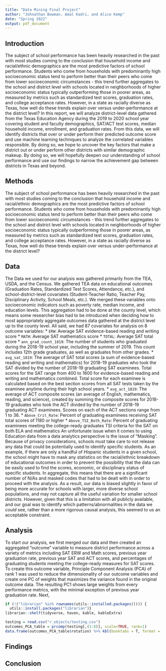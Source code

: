 ```yaml
---
title: "Data Mining Final Project"
author: "Johnathan Bowman, Amal Kadri, and Alice Kemp"
date: "Spring 2022"
output: pdf_document
---
```


## Introduction
  The subject of school performance has been heavily researched in the past with most studies coming to the conclusion that household income and racial/ethnic demographics are the most predictive factors of school performance. Students who come from households with predominantly high socioeconomic status tend to perform better than their peers who come from lower socioeconomic circumstances - this trend further aggregates to the school and district level with schools located in neighborhoods of higher socioeconomic status typically outperforming those in poorer areas, as measured by metrics such as standardized test scores, graduation rates, and college acceptance rates. However, in a state as racially diverse as Texas, how well do these trends explain over versus under-performance at the district level? In this report, we will analyze district-level data gathered from the Texas Education Agency during the 2019 to 2020 school year covering student and faculty demographics, SAT/ACT test scores, median household income, enrollment, and graduation rates. From this data, we will identify districts that over or under perform their predicted outcome score and use machine learning techniques to analyze the correlated variables responsible. By doing so, we hope to uncover the key factors that make a district out or under perform other districts with similar demographic makeup. By doing so, we will hopefully deepen our understanding of school performance and use our findings to narrow the achievement gap between districts in Texas and beyond. 

## Methods
  The subject of school performance has been heavily researched in the past with most studies coming to the conclusion that household income and racial/ethnic demographics are the most predictive factors of school performance. Students who come from households with predominantly high socioeconomic status tend to perform better than their peers who come from lower socioeconomic circumstances - this trend further aggregates to the school and district level with schools located in neighborhoods of higher socioeconomic status typically outperforming those in poorer areas, as measured by metrics such as standardized test scores, graduation rates, and college acceptance rates. However, in a state as racially diverse as Texas, how well do these trends explain over versus under-performance at the district level? 
  
## Data
  The Data we used for our analysis was gathered primarily from the TEA, USDA, and the Census. We gathered TEA data on educational outcomes (Graduation Rates, Standardized Test Scores, Attendance, etc.), and school-district-level covariates (Student-Teacher Ratio, Teacher Pay, Disciplinary Activity, School Meals, etc.). We merged these variables onto socioeconomic indicators such as poverty rate, median income, and education levels. This aggregation had to be done at the county level, which means some researcher bias had to be introduced when deciding how to most appropriately aggregate outcomes data gathered at the district level up to the county level. All said, we had 87 covariates for analysis on 8 outcome variables:
* `ERW`: Average SAT evidence-based reading and writing score
* `MATH`: Average SAT mathematics score
* `TOTAL`: Average SAT total score
* `ann_grad_count_1819`: The number of students who graduated during the 2018-19 school year, including the summer of 2019. This count includes 12th grade graduates, as well as graduates from other grades.
* `avg_sat_1819`: The average of SAT total scores (a sum of evidence-based reading and writing and mathematics) for 2018-19 graduates who took the SAT divided by the number of 2018-19 graduating SAT examinees. Total scores for the SAT range from 400 to 1600 for evidence-based reading and writing and mathematics combined. Total score for each examinee is calculated based on the best section scores from all SAT tests taken by the examinee anytime during their high school years.
* `avg_act_1819`: The average of ACT composite scores (an average of English, mathematics, reading, and science), created by summing the composite scores for 2018-19 graduates who took the ACT divided by the number of 2018-19 graduating ACT examinees. Scores on each of the ACT sections range from 1 to 36.
* `Above_Crit_Rate`: Percent of graduating examinees receiving SAT total scores of 1180 or higher
* `Above_TSI_Both_Rate`: Percent of graduating examinees meeting the college-ready graduates TSI criteria for the SAT on both ELA and mathematics
  An unfortunate issue when it comes to using Education data from a data analytics perspective is the issue of "Masking". Because of privacy considerations, schools must take care to not release any data that could be potentially used to identify specific students. As an example, if there are only a handful of Hispanic students in a given school, the school might have to mask any statistics on the racial/ethnic breakdown of educational outcomes in order to prevent the possibility that the data can be easily used to find the scores, economic, or disciplinary status of specific students. In aggregate, this means that there are a significant number of N/As and masked codes that had to be dealt with in order to proceed with the analysis. As a result, our data is biased slightly in favor of being more accurate for schools with larger, more diverse school populations, and may not capture all the useful variation for smaller school districts. However, given that this is a limitation with all publicly available, and our goal was to identify which patterns/abnormalities in the data we *could* see, rather than a more rigorous causal analysis, this seemed to us an acceptable constraint.

## Analysis
To start our analysis, we first merged our data and then created an aggregated "outcome" variable to measure district performance across a variety of metrics including SAT ERW and Math scores, previous year graduation rate, previous year SAT and ACT scores, and percentages of graduating students meeting the college-ready measures for SAT scores. To create this outcome variable, Principle Component Analysis (PCA) of rank 1 was used to reduce the dimensionality of our outcome variables and create one PC of weights that maximizes the variance found in the original outcome data. The resulting PC1 shows large weights from every performance metrics, with the minimal exception of previous year graduation rate. Next, 
```r
if (!("librarian" %in% rownames(utils::installed.packages()))) {
  utils::install.packages("librarian")}
librarian::shelf(tidyverse, haven, kable, kableExtra)

testing = read.csv("r_objects/testing.csv")
outcomes_PCA_table = prcomp(testing[,(1:8)], scale=TRUE, rank=1)
data.frame(outcomes_PCA_table$rotation) %>% kbl(booktabs = T, format = 'latex', digits = 4, caption = "PCA of performance metrics") %>% kable_classic(full_width = F, html_font = "Cambria") %>% kable_styling(latex_options = 'hold_position')
```


## Findings

## Conclusion
